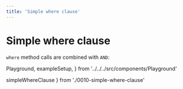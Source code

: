 ```yaml
---
title: 'Simple where clause'
---
```


# Simple where clause

`where` method calls are combined with `AND`:

  Playground,
  exampleSetup,
} from '../../../src/components/Playground'

  simpleWhereClause
} from './0010-simple-where-clause'

<Playground code={simpleWhereClause} setupCode={exampleSetup} />
